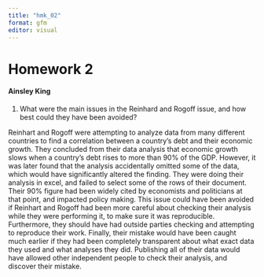 ```yaml
---
title: "hmk_02"
format: gfm
editor: visual
---
```


# Homework 2

#### Ainsley King


1. What were the main issues in the Reinhard and Rogoff issue, and how best could they have been avoided?

Reinhart and Rogoff were attempting to analyze data from many different countries to find a correlation between a country's debt and their economic growth. They concluded from their data analysis that economic growth slows when a country’s debt rises to more than 90% of the GDP. However, it was later found that the analysis accidentally omitted some of the data, which would have significantly altered the finding. They were doing their analysis in excel, and failed to select some of the rows of their document. Their 90% figure had been widely cited by economists and politicians at that point, and impacted policy making. This issue could have been avoided if Reinhart and Rogoff had been more careful about checking their analysis while they were performing it, to make sure it was reproducible. Furthermore, they should have had outside parties checking and attempting to reproduce their work. Finally, their mistake would have been caught much earlier if they had been completely transparent about what exact data they used and what analyses they did. Publishing all of their data would have allowed other independent people to check their analysis, and discover their mistake.
